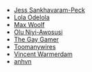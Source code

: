 ---
---

- [Jess Sankhavaram-Peck](https://jessbpeck.com/)
- [Lola Odelola](https://lolaslab.co/)
- [Max Woolf](https://minimaxir.com/)
- [Olu Niyi-Awosusi](https://olu.online/)
- [The Gay Gamer](http://www.thegaygamer.com/)
- [Toomanywires](http://www.toomanywires.co.uk/)
- [Vincent Warmerdam](https://koaning.io)
- [anhvn](https://anhvn.com/blog/)